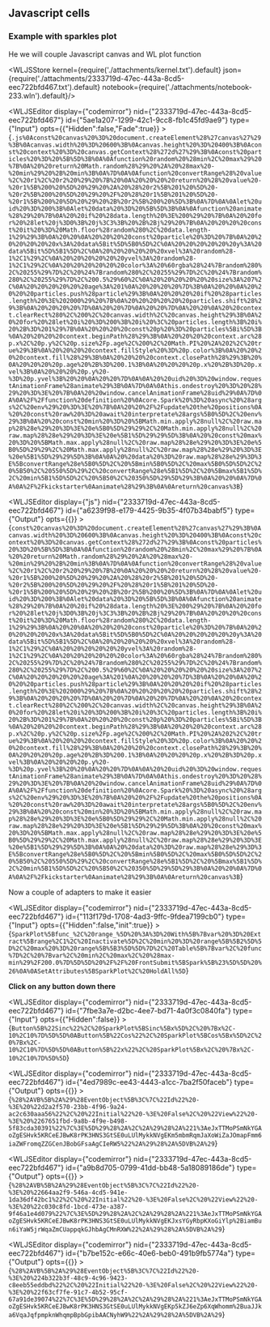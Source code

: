 
## Javascript cells
### Example with sparkles plot
He we will couple Javascript canvas and WL plot function




<WLJSStore kernel={require('./attachments/kernel.txt').default} json={require('./attachments/2333719d-47ec-443a-8cd5-eec722bfd467.txt').default} notebook={require('./attachments/notebook-233.wln').default}/>




<WLJSEditor display={"codemirror"} nid={"2333719d-47ec-443a-8cd5-eec722bfd467"} id={"5ae1a207-1299-42c1-9cc8-fb1c45fd9ae9"} type={"Input"} opts={{"Hidden":false,"Fade":true}} >{`.js%0Aconst%20canvas%20%3D%20document.createElement%28%27canvas%27%29%3B%0Acanvas.width%20%3D%20600%3B%0Acanvas.height%20%3D%20400%3B%0Aconst%20context%20%3D%20canvas.getContext%28%272d%27%29%3B%0Aconst%20particles%20%3D%20%5B%5D%3B%0A%0Afunction%20random%20%28min%2C%20max%29%20%7B%0A%20%20return%20Math.random%28%29%20%2A%20%28max%20-%20min%29%20%2B%20min%3B%0A%7D%0A%0Afunction%20convertRange%28%20value%2C%20r1%2C%20r2%20%29%20%7B%20%0A%20%20%20%20return%20%28%20value%20-%20r1%5B%200%20%5D%20%29%20%2A%20%28%20r2%5B%201%20%5D%20-%20r2%5B%200%20%5D%20%29%20%2F%20%28%20r1%5B%201%20%5D%20-%20r1%5B%200%20%5D%20%29%20%2B%20r2%5B%200%20%5D%3B%0A%7D%0A%0Alet%20uid%20%3D%200%3B%0Alet%20data%20%3D%20%5B%5D%3B%0A%0Afunction%20animate%28%29%20%7B%0A%20%20if%20%28data.length%20%3E%200%29%20%7B%0A%20%20for%20%28let%20j%3D0%3B%20j%3C3%3B%20%2B%2Bj%29%20%7B%0A%20%20%20%20const%20it%20%3D%20Math.floor%28random%280%2C%20data.length-1%29%29%3B%0A%20%20%0A%20%20%20%20const%20particle%20%3D%20%7B%0A%20%20%20%20%20%20x%3A%20data%5Bit%5D%5B0%5D%2C%0A%20%20%20%20%20%20y%3A%20data%5Bit%5D%5B1%5D%2C%0A%20%20%20%20%20%20xvel%3A%20random%28-1%2C1%29%2C%0A%20%20%20%20%20%20yvel%3A%20random%28-1%2C1%29%2C%0A%20%20%20%20%20%20color%3A%20%60rgba%28%24%7Brandom%280%2C%20255%29%7D%2C%20%24%7Brandom%280%2C%20255%29%7D%2C%20%24%7Brandom%280%2C%20255%29%7D%2C%200.5%29%60%2C%0A%20%20%20%20%20%20size%3A%207%2C%0A%20%20%20%20%20%20age%3A%201%0A%20%20%20%20%7D%3B%0A%20%20%0A%20%20%20%20particles.push%28particle%29%3B%0A%20%20%20%20if%20%28particles.length%20%3E%202000%29%20%7B%0A%20%20%20%20%20%20particles.shift%28%29%3B%0A%20%20%20%20%7D%0A%20%20%7D%0A%20%20%7D%0A%20%20%0A%20%20context.clearRect%280%2C%200%2C%20canvas.width%2C%20canvas.height%29%3B%0A%20%20for%20%28let%20i%20%3D%200%3B%20i%20%3C%20particles.length%3B%20i%20%2B%3D%201%29%7B%0A%20%20%20%20const%20p%20%3D%20particles%5Bi%5D%3B%0A%20%20%20%20context.beginPath%28%29%3B%0A%20%20%20%20context.arc%28p.x%2C%20p.y%2C%20p.size%2Fp.age%2C%200%2C%20Math.PI%20%2A%202%2C%20true%29%3B%0A%20%20%20%20context.fillStyle%20%3D%20p.color%3B%0A%20%20%20%20context.fill%28%29%3B%0A%20%20%20%20context.closePath%28%29%3B%20%0A%20%20%20%20p.age%20%2B%3D%200.1%3B%0A%20%20%20%20p.x%20%2B%3D%20p.xvel%3B%0A%20%20%20%20p.y%20-%3D%20p.yvel%3B%20%20%0A%20%20%7D%0A%0A%20%20uid%20%3D%20window.requestAnimationFrame%28animate%29%3B%0A%7D%0A%0Athis.ondestroy%20%3D%20%28%29%20%3D%3E%20%7B%0A%20%20window.cancelAnimationFrame%28uid%29%0A%7D%0A%0A%2F%2Ffunction%20definition%20%0Acore.Spark%20%3D%20async%20%28args%2C%20env%29%20%3D%3E%20%7B%0A%20%20%2F%2Fupdate%20the%20positions%0A%20%20const%20raw%20%3D%20await%20interpretate%28args%5B0%5D%2C%20env%29%3B%0A%20%20const%20min%20%3D%20%5BMath.min.apply%28null%2C%20raw.map%28%28e%29%20%3D%3E%20e%5B0%5D%29%29%2C%20Math.min.apply%28null%2C%20raw.map%28%28e%29%20%3D%3E%20e%5B1%5D%29%29%5D%3B%0A%20%20const%20max%20%3D%20%5BMath.max.apply%28null%2C%20raw.map%28%28e%29%20%3D%3E%20e%5B0%5D%29%29%2C%20Math.max.apply%28null%2C%20raw.map%28%28e%29%20%3D%3E%20e%5B1%5D%29%29%5D%3B%0A%0A%20%20data%20%3D%20raw.map%28%28e%29%3D%3E%5BconvertRange%28e%5B0%5D%2C%20%5Bmin%5B0%5D%2C%20max%5B0%5D%5D%2C%20%5B50%2C%20550%5D%29%2C%20convertRange%28e%5B1%5D%2C%20%5Bmax%5B1%5D%2C%20min%5B1%5D%5D%2C%20%5B50%2C%20350%5D%29%5D%29%3B%0A%20%20%0A%7D%0A%0A%2F%2Fkickstarter%0Aanimate%28%29%3B%0A%0Areturn%20canvas%3B`}</WLJSEditor>

<WLJSEditor display={"js"} nid={"2333719d-47ec-443a-8cd5-eec722bfd467"} id={"a6239f98-e179-4425-9b35-4f07b34babf5"} type={"Output"} opts={{}} >{`const%20canvas%20%3D%20document.createElement%28%27canvas%27%29%3B%0Acanvas.width%20%3D%20600%3B%0Acanvas.height%20%3D%20400%3B%0Aconst%20context%20%3D%20canvas.getContext%28%272d%27%29%3B%0Aconst%20particles%20%3D%20%5B%5D%3B%0A%0Afunction%20random%20%28min%2C%20max%29%20%7B%0A%20%20return%20Math.random%28%29%20%2A%20%28max%20-%20min%29%20%2B%20min%3B%0A%7D%0A%0Afunction%20convertRange%28%20value%2C%20r1%2C%20r2%20%29%20%7B%20%0A%20%20%20%20return%20%28%20value%20-%20r1%5B%200%20%5D%20%29%20%2A%20%28%20r2%5B%201%20%5D%20-%20r2%5B%200%20%5D%20%29%20%2F%20%28%20r1%5B%201%20%5D%20-%20r1%5B%200%20%5D%20%29%20%2B%20r2%5B%200%20%5D%3B%0A%7D%0A%0Alet%20uid%20%3D%200%3B%0Alet%20data%20%3D%20%5B%5D%3B%0A%0Afunction%20animate%28%29%20%7B%0A%20%20if%20%28data.length%20%3E%200%29%20%7B%0A%20%20for%20%28let%20j%3D0%3B%20j%3C3%3B%20%2B%2Bj%29%20%7B%0A%20%20%20%20const%20it%20%3D%20Math.floor%28random%280%2C%20data.length-1%29%29%3B%0A%20%20%0A%20%20%20%20const%20particle%20%3D%20%7B%0A%20%20%20%20%20%20x%3A%20data%5Bit%5D%5B0%5D%2C%0A%20%20%20%20%20%20y%3A%20data%5Bit%5D%5B1%5D%2C%0A%20%20%20%20%20%20xvel%3A%20random%28-1%2C1%29%2C%0A%20%20%20%20%20%20yvel%3A%20random%28-1%2C1%29%2C%0A%20%20%20%20%20%20color%3A%20%60rgba%28%24%7Brandom%280%2C%20255%29%7D%2C%20%24%7Brandom%280%2C%20255%29%7D%2C%20%24%7Brandom%280%2C%20255%29%7D%2C%200.5%29%60%2C%0A%20%20%20%20%20%20size%3A%207%2C%0A%20%20%20%20%20%20age%3A%201%0A%20%20%20%20%7D%3B%0A%20%20%0A%20%20%20%20particles.push%28particle%29%3B%0A%20%20%20%20if%20%28particles.length%20%3E%202000%29%20%7B%0A%20%20%20%20%20%20particles.shift%28%29%3B%0A%20%20%20%20%7D%0A%20%20%7D%0A%20%20%7D%0A%20%20%0A%20%20context.clearRect%280%2C%200%2C%20canvas.width%2C%20canvas.height%29%3B%0A%20%20for%20%28let%20i%20%3D%200%3B%20i%20%3C%20particles.length%3B%20i%20%2B%3D%201%29%7B%0A%20%20%20%20const%20p%20%3D%20particles%5Bi%5D%3B%0A%20%20%20%20context.beginPath%28%29%3B%0A%20%20%20%20context.arc%28p.x%2C%20p.y%2C%20p.size%2Fp.age%2C%200%2C%20Math.PI%20%2A%202%2C%20true%29%3B%0A%20%20%20%20context.fillStyle%20%3D%20p.color%3B%0A%20%20%20%20context.fill%28%29%3B%0A%20%20%20%20context.closePath%28%29%3B%20%0A%20%20%20%20p.age%20%2B%3D%200.1%3B%0A%20%20%20%20p.x%20%2B%3D%20p.xvel%3B%0A%20%20%20%20p.y%20-%3D%20p.yvel%3B%20%20%0A%20%20%7D%0A%0A%20%20uid%20%3D%20window.requestAnimationFrame%28animate%29%3B%0A%7D%0A%0Athis.ondestroy%20%3D%20%28%29%20%3D%3E%20%7B%0A%20%20window.cancelAnimationFrame%28uid%29%0A%7D%0A%0A%2F%2Ffunction%20definition%20%0Acore.Spark%20%3D%20async%20%28args%2C%20env%29%20%3D%3E%20%7B%0A%20%20%2F%2Fupdate%20the%20positions%0A%20%20const%20raw%20%3D%20await%20interpretate%28args%5B0%5D%2C%20env%29%3B%0A%20%20const%20min%20%3D%20%5BMath.min.apply%28null%2C%20raw.map%28%28e%29%20%3D%3E%20e%5B0%5D%29%29%2C%20Math.min.apply%28null%2C%20raw.map%28%28e%29%20%3D%3E%20e%5B1%5D%29%29%5D%3B%0A%20%20const%20max%20%3D%20%5BMath.max.apply%28null%2C%20raw.map%28%28e%29%20%3D%3E%20e%5B0%5D%29%29%2C%20Math.max.apply%28null%2C%20raw.map%28%28e%29%20%3D%3E%20e%5B1%5D%29%29%5D%3B%0A%0A%20%20data%20%3D%20raw.map%28%28e%29%3D%3E%5BconvertRange%28e%5B0%5D%2C%20%5Bmin%5B0%5D%2C%20max%5B0%5D%5D%2C%20%5B50%2C%20550%5D%29%2C%20convertRange%28e%5B1%5D%2C%20%5Bmax%5B1%5D%2C%20min%5B1%5D%5D%2C%20%5B50%2C%20350%5D%29%5D%29%3B%0A%20%20%0A%7D%0A%0A%2F%2Fkickstarter%0Aanimate%28%29%3B%0A%0Areturn%20canvas%3B`}</WLJSEditor>


Now a couple of adapters to make it easier

<WLJSEditor display={"codemirror"} nid={"2333719d-47ec-443a-8cd5-eec722bfd467"} id={"113f179d-1708-4ad3-9ffc-9fdea7199cb0"} type={"Input"} opts={{"Hidden":false,"init":true}} >{`SparkPlot%5Bfunc_%2C%20range_%5D%20%3A%3D%20With%5B%7Bvar%20%3D%20Extract%5Brange%2C1%2C%20Inactivate%5D%2C%20min%20%3D%20range%5B%5B2%5D%5D%2C%20max%20%3D%20range%5B%5B3%5D%5D%7D%2C%20Table%5B%7Bvar%2C%20func%7D%2C%20%7Bvar%2C%20min%2C%20max%2C%20%28max-min%29%2F200.0%7D%5D%5D%20%2F%2F%20FrontSubmit%5BSpark%5B%23%5D%5D%20%26%0A%0ASetAttributes%5BSparkPlot%2C%20HoldAll%5D`}</WLJSEditor>


**Click on any button down there**

<WLJSEditor display={"codemirror"} nid={"2333719d-47ec-443a-8cd5-eec722bfd467"} id={"7fbe3a7e-d2bc-4ee7-bd71-4a0f3c0840fa"} type={"Input"} opts={{"Hidden":false}} >{`Button%5B%22Sinc%22%2C%20SparkPlot%5BSinc%5Bx%5D%2C%20%7Bx%2C-10%2C10%7D%5D%5D%0AButton%5B%22Cos%22%2C%20SparkPlot%5BCos%5Bx%5D%2C%20%7Bx%2C-10%2C10%7D%5D%5D%0AButton%5B%22x%22%2C%20SparkPlot%5Bx%2C%20%7Bx%2C-10%2C10%7D%5D%5D`}</WLJSEditor>

<WLJSEditor display={"codemirror"} nid={"2333719d-47ec-443a-8cd5-eec722bfd467"} id={"4ed7989c-ee43-4443-a1cc-7ba2f50faceb"} type={"Output"} opts={{}} >{`%28%2AVB%5B%2A%29%28EventObject%5B%3C%7C%22Id%22%20-%3E%20%22d2a2f570-23bb-4f96-9a24-ac2c630aaa56%22%2C%20%22Initial%22%20-%3E%20False%2C%20%22View%22%20-%3E%20%2267651fbd-9a8b-4f9e-b498-5f83cda30391%22%7C%3E%5D%29%28%2A%2C%2A%29%28%2A%221%3AeJxTTMoPSmNkYGAoZgESHvk5KRCeEJBwK8rPK3HNS3GtSE0uLUlMykkNVgEKm5mbmRqmJaXoWiZaJOmapFmm6iaZWFromqZZGCenJBobGFsaAgCIeRW5%22%2A%29%28%2A%5DVB%2A%29`}</WLJSEditor>

<WLJSEditor display={"codemirror"} nid={"2333719d-47ec-443a-8cd5-eec722bfd467"} id={"a9b8d705-0799-41dd-bb48-5a18089186de"} type={"Output"} opts={{}} >{`%28%2AVB%5B%2A%29%28EventObject%5B%3C%7C%22Id%22%20-%3E%20%22664aa2f9-546a-4cd5-941e-1da36df42bc1%22%2C%20%22Initial%22%20-%3E%20False%2C%20%22View%22%20-%3E%20%22c030c8fd-1bcd-473e-a387-9f46a1e4d079%22%7C%3E%5D%29%28%2A%2C%2A%29%28%2A%221%3AeJxTTMoPSmNkYGAoZgESHvk5KRCeEJBwK8rPK3HNS3GtSE0uLUlMykkNVgEKJxsYGyRbpKXoGiYlp%2BiamBun6iYaW5jrWqaZmCUappqkGJhbAgCMnRXW%22%2A%29%28%2A%5DVB%2A%29`}</WLJSEditor>

<WLJSEditor display={"codemirror"} nid={"2333719d-47ec-443a-8cd5-eec722bfd467"} id={"b7be152c-e66c-40e6-beb0-491b9fb5774a"} type={"Output"} opts={{}} >{`%28%2AVB%5B%2A%29%28EventObject%5B%3C%7C%22Id%22%20-%3E%20%224b322b3f-48c9-4c96-9423-c8eeb55eddbd%22%2C%20%22Initial%22%20-%3E%20False%2C%20%22View%22%20-%3E%20%22f63cf7fe-91c7-4b52-95cf-67a91de39074%22%7C%3E%5D%29%28%2A%2C%2A%29%28%2A%221%3AeJxTTMoPSmNkYGAoZgESHvk5KRCeEJBwK8rPK3HNS3GtSE0uLUlMykkNVgEKp5kZJ6eZp6XqWhomm%2BuaJJka6VqaJqfpmpknWhqmpBpbGpibAACNyhW9%22%2A%29%28%2A%5DVB%2A%29`}</WLJSEditor>